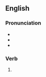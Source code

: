 ==English==

===Pronunciation===
* {{IPA|en|/ˈflʌŋ/}}
* {{audio|en|en-us-flung.ogg|Audio (US)}}
* {{rhymes|en|ʌŋ|s=1}}

===Verb===
{{head|en|verb form}}

# {{en-past of|fling}}